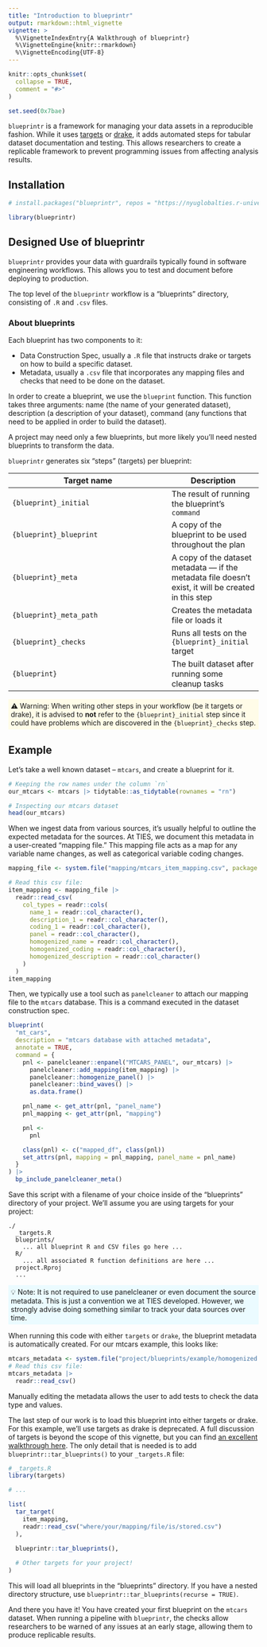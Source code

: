 ```yaml
---
title: "Introduction to blueprintr"
output: rmarkdown::html_vignette
vignette: >
  %\VignetteIndexEntry{A Walkthrough of blueprintr}
  %\VignetteEngine{knitr::rmarkdown}
  %\VignetteEncoding{UTF-8}
---
```


<style>
div.vg-warning {
  background-color:#FFFCE8;
  padding:5px;
}

div.vg-warning span:before {
  content: "⚠️ Warning: ";
}

div.vg-info {
  background-color:#EBFBFF;
  padding:5px;
}

div.vg-info span:before {
  content: "💡 Note: ";
}
</style>

```r
knitr::opts_chunk$set(
  collapse = TRUE,
  comment = "#>"
)

set.seed(0x7bae)
```

`blueprintr` is a framework for managing your data assets in a reproducible fashion. While it uses [targets](https://cran.r-project.org/web/packages/targets/) or [drake](https://github.com/ropensci/drake), it adds automated steps for tabular dataset documentation and testing. This allows researchers to create a replicable framework to prevent programming issues from affecting analysis results.

## Installation 

```r
# install.packages("blueprintr", repos = "https://nyuglobalties.r-universe.dev")

library(blueprintr)
```

## Designed Use of blueprintr

`blueprintr` provides your data with guardrails typically found in software engineering workflows. 
This allows you to test and document before deploying to production.

The top level of the `blueprintr` workflow is a "blueprints" directory, consisting of `.R` and `.csv` files. 

### About blueprints

Each blueprint has two components to it: 

* Data Construction Spec, usually a `.R` file that instructs drake or targets on how to build a specific dataset. 
* Metadata, usually a `.csv` file that incorporates any mapping files and checks that need to be done on the dataset. 

In order to create a blueprint, we use the `blueprint` function. This function takes three arguments: name (the name of your generated dataset), description (a description of your dataset), command (any functions that need to be applied in order to build the dataset). 

A project may need only a few blueprints, but more likely you'll need nested blueprints to transform the data. 

`blueprintr` generates six "steps" (targets) per blueprint:

Target name             | Description
------------------------|--------------
`{blueprint}_initial`   | The result of running the blueprint's `command`
`{blueprint}_blueprint` | A copy of the blueprint to be used throughout the plan
`{blueprint}_meta`      | A copy of the dataset metadata --- if the metadata file doesn't exist, it will be created in this step
`{blueprint}_meta_path` | Creates the metadata file or loads it
`{blueprint}_checks`    | Runs all tests on the `{blueprint}_initial` target
`{blueprint}`           | The built dataset after running some cleanup tasks

<div class="vg-warning"><span>When writing other steps in your workflow (be it targets or drake), it is advised to **not** refer to the `{blueprint}_initial` step since it could have problems which are discovered in the `{blueprint}_checks` step.</span></div>

## Example

Let's take a well known dataset -- `mtcars`, and create a blueprint for it.

```r
# Keeping the row names under the column `rn`
our_mtcars <- mtcars |> tidytable::as_tidytable(rownames = "rn")

# Inspecting our mtcars dataset
head(our_mtcars)
```

When we ingest data from various sources, it's usually helpful to outline the expected metadata for the sources. At TIES, we document this metadata in a user-created "mapping file." This mapping file acts as a map for any variable name changes, as well as categorical variable coding changes. 

```r
mapping_file <- system.file("mapping/mtcars_item_mapping.csv", package = "blueprintr", mustWork = TRUE)

# Read this csv file:
item_mapping <- mapping_file |>
  readr::read_csv(
    col_types = readr::cols(
      name_1 = readr::col_character(),
      description_1 = readr::col_character(),
      coding_1 = readr::col_character(),
      panel = readr::col_character(),
      homogenized_name = readr::col_character(),
      homogenized_coding = readr::col_character(),
      homogenized_description = readr::col_character()
    )
  )
item_mapping
```

Then, we typically use a tool such as `panelcleaner` to attach our mapping file to the `mtcars` database.
This is a command executed in the dataset construction spec.

```r
blueprint(
  "mt_cars",
  description = "mtcars database with attached metadata",
  annotate = TRUE,
  command = {
    pnl <- panelcleaner::enpanel("MTCARS_PANEL", our_mtcars) |>
      panelcleaner::add_mapping(item_mapping) |>
      panelcleaner::homogenize_panel() |>
      panelcleaner::bind_waves() |>
      as.data.frame()

    pnl_name <- get_attr(pnl, "panel_name")
    pnl_mapping <- get_attr(pnl, "mapping")

    pnl <-
      pnl

    class(pnl) <- c("mapped_df", class(pnl))
    set_attrs(pnl, mapping = pnl_mapping, panel_name = pnl_name)
  }
) |>
  bp_include_panelcleaner_meta()
```

Save this script with a filename of your choice inside of the "blueprints" directory of your project. We'll assume you are using targets for your project:

```
./
  _targets.R
  blueprints/
    ... all blueprint R and CSV files go here ...
  R/
    ... all associated R function definitions are here ...
  project.Rproj
  ...
```

<div class="vg-info"><span>It is not required to use panelcleaner or even document the source metadata. This is just a convention we at TIES developed. However, we strongly advise doing something similar to track your data sources over time.</span></div>

When running this code with either `targets` or `drake`, the blueprint metadata is automatically created.
For our mtcars example, this looks like:

```r
mtcars_metadata <- system.file("project/blueprints/example/homogenized.csv", package = "blueprintr", mustWork = TRUE)
# Read this csv file:
mtcars_metadata |>
  readr::read_csv()
```

Manually editing the metadata allows the user to add tests to check the data type and values.

The last step of our work is to load this blueprint into either targets or drake. For this example, we'll use targets as drake is deprecated. A full discussion of targets is beyond the scope of this vignette, but you can find [an excellent walkthrough here](https://books.ropensci.org/targets/walkthrough.html). The only detail that is needed is to add `blueprintr::tar_blueprints()` to your `_targets.R` file:

```r
# _targets.R
library(targets)

# ...

list(
  tar_target(
    item_mapping,
    readr::read_csv("where/your/mapping/file/is/stored.csv")
  ),
  
  blueprintr::tar_blueprints(),

  # Other targets for your project!
)
```

This will load all blueprints in the "blueprints" directory. If you have a nested directory structure, use `blueprintr::tar_blueprints(recurse = TRUE)`.

And there you have it! You have created your first blueprint on the `mtcars` dataset. 
When running a pipeline with `blueprintr`, the checks allow researchers to be warned of any issues at an early stage, allowing them to produce replicable results. 
